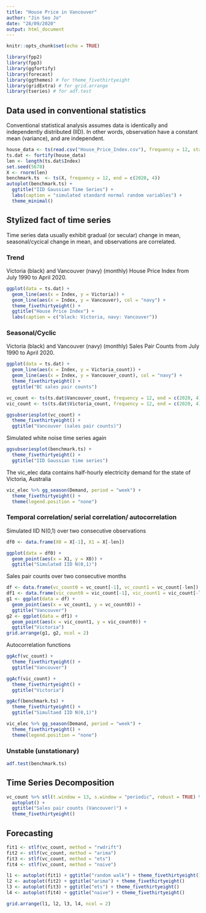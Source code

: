 ```yaml
---
title: "House Price in Vancouver"
author: "Jin Seo Jo"
date: "28/09/2020"
output: html_document
---
```


```r
knitr::opts_chunk$set(echo = TRUE)
```

```r
library(fpp2)
library(fpp3)
library(ggfortify)
library(forecast)
library(ggthemes) # for theme_fivethirtyeight
library(gridExtra) # for grid.arrange
library(tseries) # for adf.test
```

## Data used in conventional statistics
Conventional statistical analysis assumes data is identically and independently distributed (IID). In other words, observation have a constant mean (variance), and are independent.
```r
house_data <- ts(read.csv("House_Price_Index.csv"), frequency = 12, start = c(1990, 7))
ts.dat <- fortify(house_data)
len <- length(ts.dat$Index)
set.seed(5678)
X <- rnorm(len)
benchmark.ts  <- ts(X, frequency = 12, end = c(2020, 4))
autoplot(benchmark.ts) +
  ggtitle("IID Gaussian Time Series") +
  labs(caption = "simulated standard normal random variables") +
  theme_minimal()
```

## Stylized fact of time series
Time series data usually exhibit gradual (or secular) change in mean, seasonal/cycical change in mean, and observations are correlated.

### Trend
Victoria (black) and Vancouver (navy) (monthly) House Price Index from July 1990 to April 2020.
```r
ggplot(data = ts.dat) +
  geom_line(aes(x = Index, y = Victoria)) +
  geom_line(aes(x = Index, y = Vancouver), col = "navy") +
  theme_fivethirtyeight() +
  ggtitle("House Price Index") +
  labs(caption = c("black: Victoria, navy: Vancouver"))
```

### Seasonal/Cyclic
Victoria (black) and Vancouver (navy) (monthly) Sales Pair Counts from July 1990 to April 2020.
```r
ggplot(data = ts.dat) +
  geom_line(aes(x = Index, y = Victoria_count)) +
  geom_line(aes(x = Index, y = Vancouver_count), col = "navy") +
  theme_fivethirtyeight() +
  ggtitle("BC sales pair counts")
```
```r
vc_count <- ts(ts.dat$Vancouver_count, frequency = 12, end = c(2020, 4))
vic_count <- ts(ts.dat$Victoria_count, frequency = 12, end = c(2020, 4))

ggsubseriesplot(vc_count) + 
  theme_fivethirtyeight() +
  ggtitle("Vancouver (sales pair counts)")
```

Simulated white noise time series again
```r
ggsubseriesplot(benchmark.ts) +
  theme_fivethirtyeight() +
  ggtitle("IID Gaussian time series")
```

The vic_elec data contains half-hourly electricity demand for the state of Victoria, Australia
```r
vic_elec %>% gg_season(Demand, period = "week") +
  theme_fivethirtyeight() +
  theme(legend.position = "none")
```

### Temporal correlation/ serial correlation/ autocorrelation
Simulated IID N(0,1) over two consecutive observations
```r
df0 <- data.frame(X0 = X[-1], X1 = X[-len])

ggplot(data = df0) +
  geom_point(aes(x = X1, y = X0)) +
  ggtitle("Simulated IID N(0,1)")
```

Sales pair counts over two consecutive months
```r
df <- data.frame(vc_count0 = vc_count[-1], vc_count1 = vc_count[-len])
df1 <- data.frame(vic_count0 = vic_count[-1], vic_count1 = vic_count[-len])
g1 <- ggplot(data = df) +
  geom_point(aes(x = vc_count1, y = vc_count0)) +
  ggtitle("Vancouver")
g2 <- ggplot(data = df1) +
  geom_point(aes(x = vic_count1, y = vic_count0)) +
  ggtitle("Victoria")
grid.arrange(g1, g2, ncol = 2)
```

Autocorrelation functions
```r
ggAcf(vc_count) +
  theme_fivethirtyeight() +
  ggtitle("Vancouver")
```
```r
ggAcf(vic_count) +
  theme_fivethirtyeight() +
  ggtitle("Victoria")
```
```r
ggAcf(benchmark.ts) +
  theme_fivethirtyeight() +
  ggtitle("Simultaed IID N(0,1)")
```
```r
vic_elec %>% gg_season(Demand, period = "week") + 
  theme_fivethirtyeight() +
  theme(legend.position = "none")
```

### Unstable (unstationary)
```r
adf.test(benchmark.ts)
```

## Time Series Decomposition
```r
vc_count %>% stl(t.window = 13, s.window = "periodic", robust = TRUE) %>% 
  autoplot() +
  ggtitle("Sales pair counts (Vancouver)") +
  theme_fivethirtyeight()
```

## Forecasting
```r
fit1 <- stlf(vc_count, method = "rwdrift")
fit2 <- stlf(vc_count, method = "arima")
fit3 <- stlf(vc_count, method = "ets")
fit4 <- stlf(vc_count, method = "naive")

l1 <- autoplot(fit1) + ggtitle("random walk") + theme_fivethirtyeight()
l2 <- autoplot(fit2) + ggtitle("arima") + theme_fivethirtyeight()
l3 <- autoplot(fit3) + ggtitle("ets") + theme_fivethirtyeight()
l4 <- autoplot(fit4) + ggtitle("naive") + theme_fivethirtyeight()

grid.arrange(l1, l2, l3, l4, ncol = 2)
```

